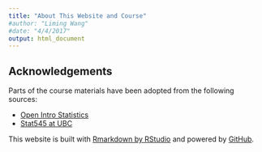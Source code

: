 ```yaml
---
title: "About This Website and Course"
#author: "Liming Wang"
#date: "4/4/2017"
output: html_document
---
```



## Acknowledgements

Parts of the course materials have been adopted from the following sources:

- [Open Intro Statistics](https://www.openintro.org)
- [Stat545 at UBC](http://stat545.com/)

This website is built with [Rmarkdown by RStudio](http://rmarkdown.rstudio.com/) and powered by [GitHub](http://www.github.com).